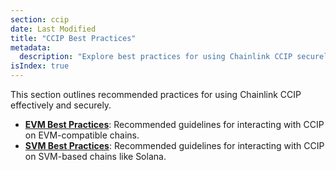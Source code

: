 ```yaml
---
section: ccip
date: Last Modified
title: "CCIP Best Practices"
metadata:
  description: "Explore best practices for using Chainlink CCIP securely and effectively on both EVM-compatible and SVM-based blockchains like Solana."
isIndex: true
---
```


This section outlines recommended practices for using Chainlink CCIP effectively and securely.

- **[EVM Best Practices](/ccip/concepts/best-practices/evm)**: Recommended guidelines for interacting with CCIP on EVM-compatible chains.
- **[SVM Best Practices](/ccip/concepts/best-practices/svm)**: Recommended guidelines for interacting with CCIP on SVM-based chains like Solana.
